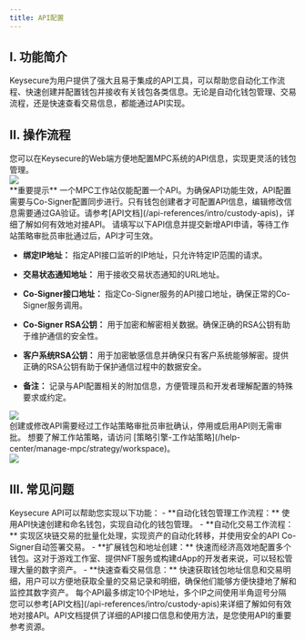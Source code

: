 ```yaml
---
title: API配置
---
```


## I. 功能简介

Keysecure为用户提供了强大且易于集成的API工具，可以帮助您自动化工作流程、快速创建并配置钱包并接收有关钱包各类信息。无论是自动化钱包管理、交易流程，还是快速查看交易信息，都能通过API实现。

## II. 操作流程

<Steps>

<Step title="配置API">
您可以在Keysecure的Web端方便地配置MPC系统的API信息，实现更灵活的钱包管理。

<div className="w-full flex items-center justify-center">
    <img src="/images/user-guide/apicn.png"/>
</div>



<Warning>
**重要提示**
一个MPC工作站仅能配置一个API。为确保API功能生效，API配置需要与Co-Signer配置同步进行。只有钱包创建者才可配置API信息，编辑修改信息需要通过GA验证。请参考[API文档](/api-references/intro/custody-apis)，详细了解如何有效地对接API。
</Warning>

</Step>


<Step title="API字段填写">
请填写以下API信息并提交新增API申请，等待工作站策略审批员审批通过后，API才可生效。


* **绑定IP地址：** 指定API接口监听的IP地址，只允许特定IP范围的请求。

* **交易状态通知地址：** 用于接收交易状态通知的URL地址。

* **Co-Signer接口地址：** 指定Co-Signer服务的API接口地址，确保正常的Co-Signer服务调用。

* **Co-Signer RSA公钥：** 用于加密和解密相关数据。确保正确的RSA公钥有助于维护通信的安全性。

* **客户系统RSA公钥：** 用于加密敏感信息并确保只有客户系统能够解密。提供正确的RSA公钥有助于保护通信过程中的数据安全。

* **备注：** 记录与API配置相关的附加信息，方便管理员和开发者理解配置的特殊要求或约定。

<div className="w-full flex items-center justify-center">
    <img src="/images/user-guide/api2cn.png"/>
</div>


</Step>

<Step title="编辑或停用API">
创建或修改API需要经过工作站策略审批员审批确认，停用或启用API则无需审批。

<Tip> 
想要了解工作站策略，请访问 [策略引擎-工作站策略](/help-center/manage-mpc/strategy/workspace)。
</Tip>


<div className="w-full flex items-center justify-center">
    <img src="/images/user-guide/api4cn.png"/>
</div>




</Step>
</Steps>

## III. 常见问题

<Accordion title="我可以使用Keysecure API做什么？">
Keysecure API可以帮助您实现以下功能：
- **自动化钱包管理工作流程：** 使用API快速创建和命名钱包，实现自动化的钱包管理。
- **自动化交易工作流程：** 实现区块链交易的批量化处理，实现资产的自动化转移，并使用安全的API Co-Signer自动签署交易。
- **扩展钱包和地址创建：** 快速而经济高效地配置多个钱包。这对于游戏工作室、提供NFT服务或构建dApp的开发者来说，可以轻松管理大量的数字资产。
- **快速查看交易信息：** 快速获取钱包地址信息和交易明细，用户可以方便地获取全量的交易记录和明细，确保他们能够方便快捷地了解和监控其数字资产。
</Accordion>

<Accordion title="如果我有多个IP地址，应如何配置？">
每个API最多绑定10个IP地址，多个IP之间使用半角逗号分隔
</Accordion>

<Accordion title="我如何使用API文档？">
您可以参考[API文档](/api-references/intro/custody-apis)来详细了解如何有效地对接API。API文档提供了详细的API接口信息和使用方法，是您使用API的重要参考资源。
</Accordion>

